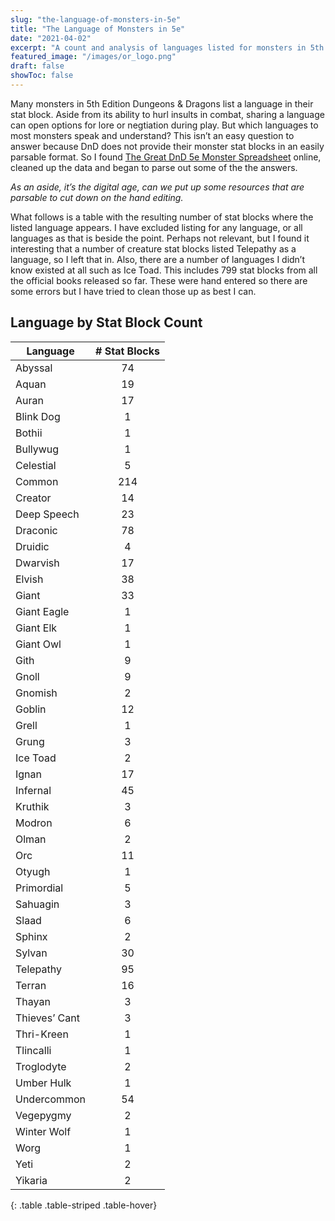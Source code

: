 ```yaml
---
slug: "the-language-of-monsters-in-5e"
title: "The Language of Monsters in 5e"
date: "2021-04-02"
excerpt: "A count and analysis of languages listed for monsters in 5th edition statblocks."
featured_image: "/images/or_logo.png"
draft: false
showToc: false
---
```


Many monsters in 5th Edition Dungeons & Dragons list a language in their stat block. Aside from its ability to hurl insults in combat, sharing a language can open options for lore or negtiation during play. But which languages to most monsters speak and understand? This isn&#8217;t an easy question to answer because DnD does not provide their monster stat blocks in an easily parsable format. So I found <a href="https://www.reddit.com/r/UnearthedArcana/comments/8zvr6s/the_great_dd5e_monster_spreadsheet/" target="_blank" rel="noreferrer noopener">The Great DnD 5e Monster Spreadsheet</a> online, cleaned up the data and began to parse out some of the the answers.

_As an aside, it&#8217;s the digital age, can we put up some resources that are parsable to cut down on the hand editing._

What follows is a table with the resulting number of stat blocks where the listed language appears. I have excluded listing for any language, or all languages as that is beside the point. Perhaps not relevant, but I found it interesting that a number of creature stat blocks listed Telepathy as a language, so I left that in. Also, there are a number of languages I didn&#8217;t know existed at all such as Ice Toad. This includes 799 stat blocks from all the official books released so far. These were hand entered so there are some errors but I have tried to clean those up as best I can.

## Language by Stat Block Count

|Language|# Stat Blocks|
|--- |:-: |
|Abyssal|74|
|Aquan|19|
|Auran|17|
|Blink Dog|1|
|Bothii|1|
|Bullywug|1|
|Celestial|5|
|Common|214|
|Creator|14|
|Deep Speech|23|
|Draconic|78|
|Druidic|4|
|Dwarvish|17|
|Elvish|38|
|Giant|33|
|Giant Eagle|1|
|Giant Elk|1|
|Giant Owl|1|
|Gith|9|
|Gnoll|9|
|Gnomish|2|
|Goblin|12|
|Grell|1|
|Grung|3|
|Ice Toad|2|
|Ignan|17|
|Infernal|45|
|Kruthik|3|
|Modron|6|
|Olman|2|
|Orc|11|
|Otyugh|1|
|Primordial|5|
|Sahuagin|3|
|Slaad|6|
|Sphinx|2|
|Sylvan|30|
|Telepathy|95|
|Terran|16|
|Thayan|3|
|Thieves’ Cant|3|
|Thri-Kreen|1|
|Tlincalli|1|
|Troglodyte|2|
|Umber Hulk|1|
|Undercommon|54|
|Vegepygmy|2|
|Winter Wolf|1|
|Worg|1|
|Yeti|2|
|Yikaria|2|
{: .table .table-striped .table-hover}